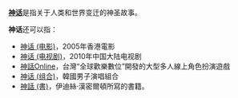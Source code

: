 '''[[神话|神话]]'''是指关于人类和世界变迁的神圣故事。

'''神话'''还可以指：
*[[神话_(电影)|神话 (电影)]]，2005年香港電影
*[[神话_(电视剧)|神话 (电视剧)]]，2010年中国大陆电视剧
*[[神話Online|神話Online]]，台灣“全球歡樂數位”開發的大型多人線上角色扮演遊戲
*[[神话_(组合)|神话 (组合)]]，韓國男子演唱組合
*[[神話_(書)|神話 (書)]]，伊迪絲·漢密爾頓所寫的書籍。
{{消歧義|S|cat=二字消歧義}}